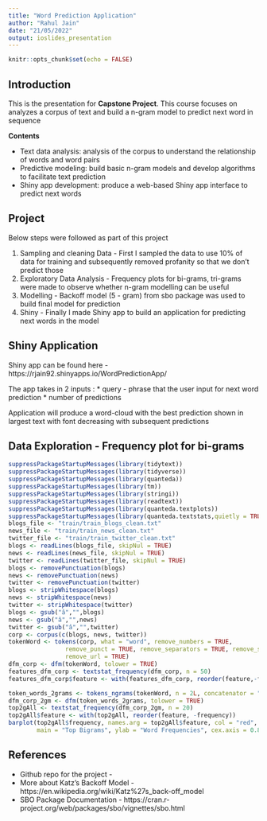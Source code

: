 ```yaml
---
title: "Word Prediction Application"
author: "Rahul Jain"
date: "21/05/2022"
output: ioslides_presentation
---
```


```r
knitr::opts_chunk$set(echo = FALSE)
```

## Introduction

This is the presentation for **Capstone Project**. This course focuses on analyzes a corpus of text and build
a n-gram model to predict next word in sequence

**Contents**

* Text data analysis: analysis of the corpus to understand the relationship of words and word pairs
* Predictive modeling: build basic n-gram models and develop algorithms to facilitate text prediction
* Shiny app development: produce a web-based Shiny app interface to predict next words

## Project

Below steps were followed as part of this project

1. Sampling and cleaning Data - First I sampled the data to use 10% of data for training and subsequently removed profanity so that we don't predict those
2. Exploratory Data Analysis - Frequency plots for bi-grams, tri-grams were made to observe whether n-gram modelling can be useful
3. Modelling - Backoff model (5 - gram) from sbo package was used to build final model for prediction
4. Shiny - Finally I made Shiny app to build an application for predicting next words in the model


## Shiny Application

Shiny app can be found here - https://rjain92.shinyapps.io/WordPredictionApp/

The app takes in 2 inputs :
* query - phrase that the user input for next word prediction
* number of predictions

Application will produce a word-cloud with the best prediction shown in largest text with font decreasing with subsequent predictions

## Data Exploration - Frequency plot for bi-grams

```r
suppressPackageStartupMessages(library(tidytext))
suppressPackageStartupMessages(library(tidyverse))
suppressPackageStartupMessages(library(quanteda))
suppressPackageStartupMessages(library(tm))
suppressPackageStartupMessages(library(stringi))
suppressPackageStartupMessages(library(readtext))
suppressPackageStartupMessages(library(quanteda.textplots))
suppressPackageStartupMessages(library(quanteda.textstats,quietly = TRUE))
blogs_file <- "train/train_blogs_clean.txt"
news_file <- "train/train_news_clean.txt"
twitter_file <- "train/train_twitter_clean.txt"
blogs <- readLines(blogs_file, skipNul = TRUE)
news <- readLines(news_file, skipNul = TRUE)
twitter <- readLines(twitter_file, skipNul = TRUE)
blogs <- removePunctuation(blogs)
news <- removePunctuation(news)
twitter <- removePunctuation(twitter)
blogs <- stripWhitespace(blogs)
news <- stripWhitespace(news)
twitter <- stripWhitespace(twitter)
blogs <- gsub("â","",blogs)
news <- gsub("â","",news)
twitter <- gsub("â","",twitter)
corp <- corpus(c(blogs, news, twitter))
tokenWord <- tokens(corp, what = "word", remove_numbers = TRUE,
                remove_punct = TRUE, remove_separators = TRUE, remove_symbols = TRUE,
                remove_url = TRUE)
dfm_corp <- dfm(tokenWord, tolower = TRUE)
features_dfm_corp <- textstat_frequency(dfm_corp, n = 50)
features_dfm_corp$feature <- with(features_dfm_corp, reorder(feature,-frequency))
```

```r
token_words_2grams <- tokens_ngrams(tokenWord, n = 2L, concatenator = " ")
dfm_corp_2gm <- dfm(token_words_2grams, tolower = TRUE)
top2gAll <- textstat_frequency(dfm_corp_2gm, n = 20)
top2gAll$feature <- with(top2gAll, reorder(feature, -frequency))
barplot(top2gAll$frequency, names.arg = top2gAll$feature, col = "red", las = 2,
        main = "Top Bigrams", ylab = "Word Frequencies", cex.axis = 0.8)
```

## References

* Github repo for the project - 
* More about Katz's Backoff Model - https://en.wikipedia.org/wiki/Katz%27s_back-off_model
* SBO Package Documentation - https://cran.r-project.org/web/packages/sbo/vignettes/sbo.html
